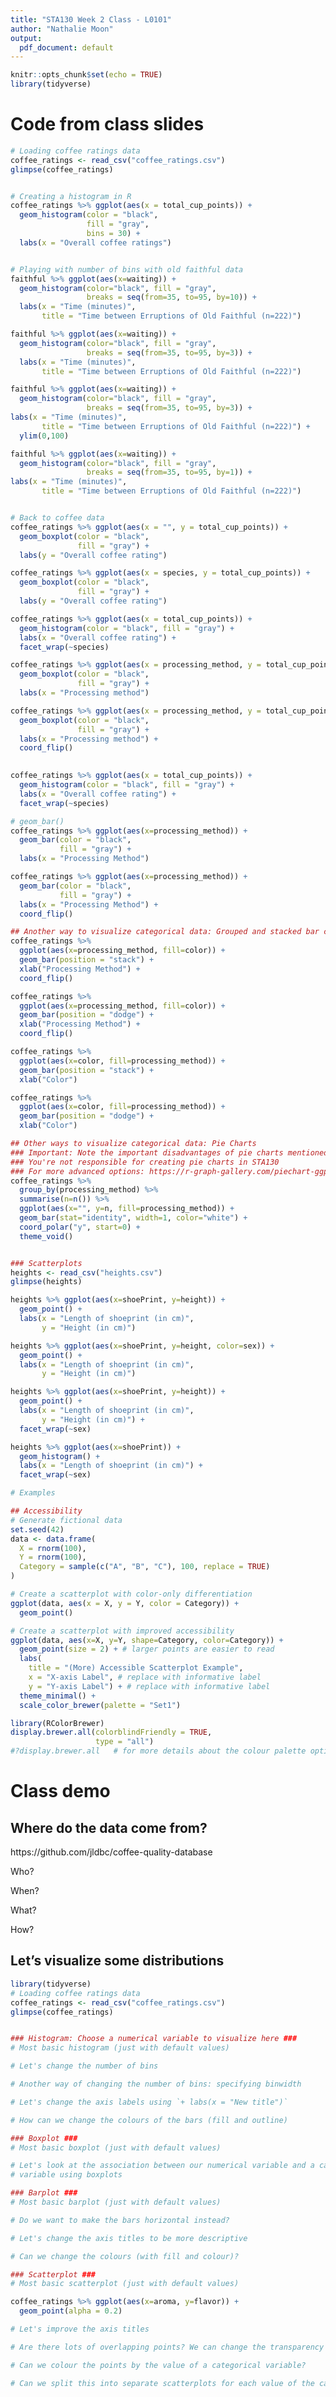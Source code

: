 ---
title: "STA130 Week 2 Class - L0101"
author: "Nathalie Moon"
output:
  pdf_document: default
---

```{r setup, include=FALSE}
knitr::opts_chunk$set(echo = TRUE)
library(tidyverse)
```

# Code from class slides

```{r}
# Loading coffee ratings data
coffee_ratings <- read_csv("coffee_ratings.csv")
glimpse(coffee_ratings)


# Creating a histogram in R
coffee_ratings %>% ggplot(aes(x = total_cup_points)) +
  geom_histogram(color = "black",
                 fill = "gray",
                 bins = 30) +
  labs(x = "Overall coffee ratings")


# Playing with number of bins with old faithful data
faithful %>% ggplot(aes(x=waiting)) +
  geom_histogram(color="black", fill = "gray",
                 breaks = seq(from=35, to=95, by=10)) +
  labs(x = "Time (minutes)", 
       title = "Time between Erruptions of Old Faithful (n=222)")

faithful %>% ggplot(aes(x=waiting)) +
  geom_histogram(color="black", fill = "gray",
                 breaks = seq(from=35, to=95, by=3)) +
  labs(x = "Time (minutes)", 
       title = "Time between Erruptions of Old Faithful (n=222)")

faithful %>% ggplot(aes(x=waiting)) +
  geom_histogram(color="black", fill = "gray",
                 breaks = seq(from=35, to=95, by=3)) +
labs(x = "Time (minutes)", 
       title = "Time between Erruptions of Old Faithful (n=222)") +
  ylim(0,100)

faithful %>% ggplot(aes(x=waiting)) +
  geom_histogram(color="black", fill = "gray",
                 breaks = seq(from=35, to=95, by=1)) +
labs(x = "Time (minutes)", 
       title = "Time between Erruptions of Old Faithful (n=222)")


# Back to coffee data
coffee_ratings %>% ggplot(aes(x = "", y = total_cup_points)) +
  geom_boxplot(color = "black",
               fill = "gray") +
  labs(y = "Overall coffee rating")

coffee_ratings %>% ggplot(aes(x = species, y = total_cup_points)) +
  geom_boxplot(color = "black",
               fill = "gray") +
  labs(y = "Overall coffee rating")

coffee_ratings %>% ggplot(aes(x = total_cup_points)) +
  geom_histogram(color = "black", fill = "gray") +
  labs(x = "Overall coffee rating") +
  facet_wrap(~species)

coffee_ratings %>% ggplot(aes(x = processing_method, y = total_cup_points)) +
  geom_boxplot(color = "black",
               fill = "gray") +
  labs(x = "Processing method")

coffee_ratings %>% ggplot(aes(x = processing_method, y = total_cup_points)) +
  geom_boxplot(color = "black",
               fill = "gray") +
  labs(x = "Processing method") + 
  coord_flip()
  

coffee_ratings %>% ggplot(aes(x = total_cup_points)) +
  geom_histogram(color = "black", fill = "gray") +
  labs(x = "Overall coffee rating") +
  facet_wrap(~species)

# geom_bar()
coffee_ratings %>% ggplot(aes(x=processing_method)) +
  geom_bar(color = "black",
           fill = "gray") +
  labs(x = "Processing Method")

coffee_ratings %>% ggplot(aes(x=processing_method)) +
  geom_bar(color = "black",
           fill = "gray") +
  labs(x = "Processing Method") +
  coord_flip()

## Another way to visualize categorical data: Grouped and stacked bar charts
coffee_ratings %>% 
  ggplot(aes(x=processing_method, fill=color)) +
  geom_bar(position = "stack") +
  xlab("Processing Method") +
  coord_flip()

coffee_ratings %>% 
  ggplot(aes(x=processing_method, fill=color)) +
  geom_bar(position = "dodge") +
  xlab("Processing Method") +
  coord_flip()

coffee_ratings %>% 
  ggplot(aes(x=color, fill=processing_method)) +
  geom_bar(position = "stack") +
  xlab("Color")

coffee_ratings %>% 
  ggplot(aes(x=color, fill=processing_method)) +
  geom_bar(position = "dodge") +
  xlab("Color")

## Other ways to visualize categorical data: Pie Charts
### Important: Note the important disadvantages of pie charts mentioned in class
### You're not responsible for creating pie charts in STA130
### For more advanced options: https://r-graph-gallery.com/piechart-ggplot2.html
coffee_ratings %>% 
  group_by(processing_method) %>%
  summarise(n=n()) %>%
  ggplot(aes(x="", y=n, fill=processing_method)) +
  geom_bar(stat="identity", width=1, color="white") +
  coord_polar("y", start=0) +
  theme_void()


### Scatterplots
heights <- read_csv("heights.csv")
glimpse(heights)

heights %>% ggplot(aes(x=shoePrint, y=height)) +
  geom_point() +
  labs(x = "Length of shoeprint (in cm)",
       y = "Height (in cm)")

heights %>% ggplot(aes(x=shoePrint, y=height, color=sex)) +
  geom_point() +
  labs(x = "Length of shoeprint (in cm)",
       y = "Height (in cm)")

heights %>% ggplot(aes(x=shoePrint, y=height)) +
  geom_point() +
  labs(x = "Length of shoeprint (in cm)",
       y = "Height (in cm)") +
  facet_wrap(~sex)

heights %>% ggplot(aes(x=shoePrint)) +
  geom_histogram() +
  labs(x = "Length of shoeprint (in cm)") +
  facet_wrap(~sex)
```


```{r}
# Examples

## Accessibility
# Generate fictional data
set.seed(42)
data <- data.frame(
  X = rnorm(100),
  Y = rnorm(100),
  Category = sample(c("A", "B", "C"), 100, replace = TRUE)
)

# Create a scatterplot with color-only differentiation
ggplot(data, aes(x = X, y = Y, color = Category)) +
  geom_point() 

# Create a scatterplot with improved accessibility
ggplot(data, aes(x=X, y=Y, shape=Category, color=Category)) + 
  geom_point(size = 2) + # larger points are easier to read
  labs(
    title = "(More) Accessible Scatterplot Example",
    x = "X-axis Label", # replace with informative label
    y = "Y-axis Label") + # replace with informative label
  theme_minimal() +
  scale_color_brewer(palette = "Set1")

library(RColorBrewer)
display.brewer.all(colorblindFriendly = TRUE,
                   type = "all")
#?display.brewer.all   # for more details about the colour palette options
```





# Class demo

## Where do the data come from?
https://github.com/jldbc/coffee-quality-database

Who? 

When? 

What?

How?


## Let's visualize some distributions

```{r}
library(tidyverse)
# Loading coffee ratings data
coffee_ratings <- read_csv("coffee_ratings.csv")
glimpse(coffee_ratings)


### Histogram: Choose a numerical variable to visualize here ###
# Most basic histogram (just with default values)

# Let's change the number of bins

# Another way of changing the number of bins: specifying binwidth

# Let's change the axis labels using `+ labs(x = "New title")`

# How can we change the colours of the bars (fill and outline)
```


```{r}
### Boxplot ###
# Most basic boxplot (just with default values)

# Let's look at the association between our numerical variable and a categorical
# variable using boxplots

```


```{r}
### Barplot ###
# Most basic barplot (just with default values)

# Do we want to make the bars horizontal instead?

# Let's change the axis titles to be more descriptive

# Can we change the colours (with fill and colour)?

```


```{r}
### Scatterplot ###
# Most basic scatterplot (just with default values)

coffee_ratings %>% ggplot(aes(x=aroma, y=flavor)) +
  geom_point(alpha = 0.2)

# Let's improve the axis titles

# Are there lots of overlapping points? We can change the transparency using alpha

# Can we colour the points by the value of a categorical variable?

# Can we split this into separate scatterplots for each value of the categorical variable?


```












